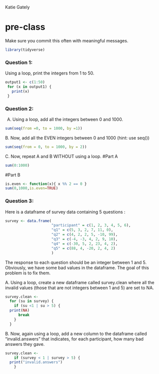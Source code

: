 Katie Gately

# pre-class


Make sure you commit this often with meaningful messages. 

```r
library(tidyverse)
```

### Question 1:

Using a loop, print the integers from 1 to 50. 

```r
output1 <- c(1:50)
 for (x in output1) {
   print(x)
 }
```


### Question 2:

A.  Using a loop, add all the integers between 0 and 1000.

```r
sum(seq(from =0, to = 1000, by =1))
```
B. Now, add all the EVEN integers between 0 and 1000 (hint: use seq())

```r
sum(seq(from = 0, to = 1000, by = 2))
```

C. Now, repeat A and B WITHOUT using a loop.
#Part A
```r
sum(0:1000)
```
#Part B
```r
is.even <- function(x){ x %% 2 == 0 } 
sum(0,1000,is.even=TRUE)
```
### Question 3:

Here is a dataframe of survey data containing 5 questions :

```r
survey <- data.frame(
                     "participant" = c(1, 2, 3, 4, 5, 6),
                     "q1" = c(5, 3, 2, 7, 11, 0),
                     "q2" = c(4, 2, 2, 5, -10, 99),
                     "q3" = c(-4, -3, 4, 2, 9, 10),
                     "q4" = c(-30, 5, 2, 23, 4, 2),
                     "q5" = c(88, 4, -20, 2, 4, 2)
                     )
```
The response to each question should be an integer between 1 and 5. Obviously, we have some bad values in the dataframe. The goal of this problem is to fix them.

A. Using a loop, create a new dataframe called survey.clean where all the invalid values (those that are not integers between 1 and 5) are set to NA.

```r
survey.clean <- 
  for (su in survey) {
    if (su <1 | su > 5) {
  print(NA)
      break 
    }
  }
```

B. Now, again using a loop, add a new column to the dataframe called “invalid.answers” that indicates, for each participant, how many bad answers they gave.
```r
survey.clean <- 
    if (survey < 1 | survey > 5) {
  print("invalid.answers")
    }
```